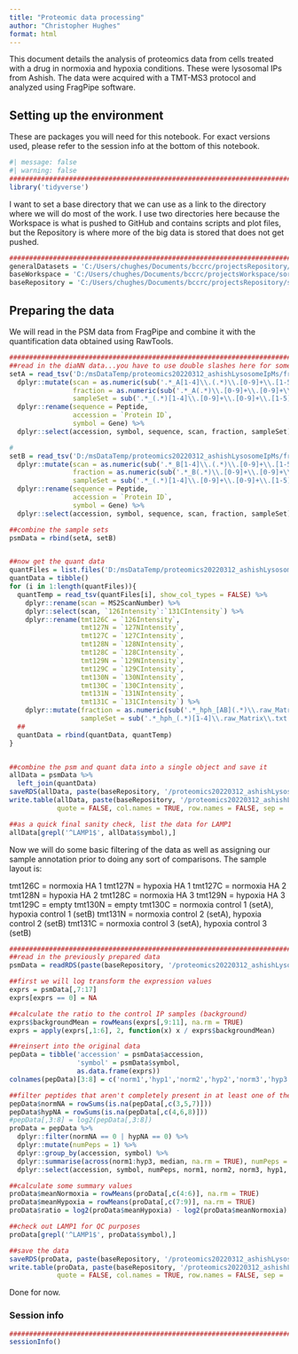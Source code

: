 ```yaml
---
title: "Proteomic data processing"
author: "Christopher Hughes"
format: html
---
```


This document details the analysis of proteomics data from cells treated with a drug in normoxia and hypoxia conditions. These were lysosomal IPs from Ashish. The data were acquired with a TMT-MS3 protocol and analyzed using FragPipe software.

## Setting up the environment

These are packages you will need for this notebook. For exact versions used, please refer to the session info at the bottom of this notebook.

```r
#| message: false
#| warning: false
##########################################################################################
library('tidyverse')
```

I want to set a base directory that we can use as a link to the directory where we will do most of the work. I use two directories here because the Workspace is what is pushed to GitHub and contains scripts and plot files, but the Repository is where more of the big data is stored that does not get pushed.

```r
##########################################################################################
generalDatasets = 'C:/Users/chughes/Documents/bccrc/projectsRepository/generalDatasets'
baseWorkspace = 'C:/Users/chughes/Documents/bccrc/projectsWorkspace/sorensenLab/relatedToOthers'
baseRepository = 'C:/Users/chughes/Documents/bccrc/projectsRepository/sorensenLab/relatedToOthers'
```

## Preparing the data

We will read in the PSM data from FragPipe and combine it with the quantification data obtained using RawTools.

```r
##########################################################################################
##read in the diaNN data...you have to use double slashes here for some reason
setA = read_tsv('D:/msDataTemp/proteomics20220312_ashishLysosomeIpMs/fragpipeAnalysis/setA/psm.tsv', show_col_types = FALSE) %>%
  dplyr::mutate(scan = as.numeric(sub('.*_A[1-4]\\.(.*)\\.[0-9]+\\.[1-5]', '\\1', Spectrum)),
                fraction = as.numeric(sub('.*_A(.*)\\.[0-9]+\\.[0-9]+\\.[1-5]', '\\1', Spectrum)),
                sampleSet = sub('.*_(.*)[1-4]\\.[0-9]+\\.[0-9]+\\.[1-5]', '\\1', Spectrum)) %>%
  dplyr::rename(sequence = Peptide,
                accession = `Protein ID`,
                symbol = Gene) %>%
  dplyr::select(accession, symbol, sequence, scan, fraction, sampleSet)

#  
setB = read_tsv('D:/msDataTemp/proteomics20220312_ashishLysosomeIpMs/fragpipeAnalysis/setB/psm.tsv', show_col_types = FALSE) %>%
  dplyr::mutate(scan = as.numeric(sub('.*_B[1-4]\\.(.*)\\.[0-9]+\\.[1-5]', '\\1', Spectrum)),
                fraction = as.numeric(sub('.*_B(.*)\\.[0-9]+\\.[0-9]+\\.[1-5]', '\\1', Spectrum)),
                sampleSet = sub('.*_(.*)[1-4]\\.[0-9]+\\.[0-9]+\\.[1-5]', '\\1', Spectrum)) %>%
  dplyr::rename(sequence = Peptide,
                accession = `Protein ID`,
                symbol = Gene) %>%
  dplyr::select(accession, symbol, sequence, scan, fraction, sampleSet)

##combine the sample sets
psmData = rbind(setA, setB)


##now get the quant data
quantFiles = list.files('D:/msDataTemp/proteomics20220312_ashishLysosomeIpMs', pattern = '_Matrix.txt', full.names = TRUE)
quantData = tibble()
for (i in 1:length(quantFiles)){
  quantTemp = read_tsv(quantFiles[i], show_col_types = FALSE) %>%
    dplyr::rename(scan = MS2ScanNumber) %>%
    dplyr::select(scan, `126Intensity`:`131CIntensity`) %>%
    dplyr::rename(tmt126C = `126Intensity`,
                  tmt127N = `127NIntensity`,
                  tmt127C = `127CIntensity`,
                  tmt128N = `128NIntensity`,
                  tmt128C = `128CIntensity`,
                  tmt129N = `129NIntensity`,
                  tmt129C = `129CIntensity`,
                  tmt130N = `130NIntensity`,
                  tmt130C = `130CIntensity`,
                  tmt131N = `131NIntensity`,
                  tmt131C = `131CIntensity`) %>%
    dplyr::mutate(fraction = as.numeric(sub('.*_hph_[AB](.*)\\.raw_Matrix\\.txt', '\\1', quantFiles[i])),
                  sampleSet = sub('.*_hph_(.*)[1-4]\\.raw_Matrix\\.txt', '\\1', quantFiles[i]))
  ##
  quantData = rbind(quantData, quantTemp)
}


##combine the psm and quant data into a single object and save it
allData = psmData %>%
  left_join(quantData)
saveRDS(allData, paste(baseRepository, '/proteomics20220312_ashishLysosomeIpMs/dataset_rawPsmData.rds', sep = ''))
write.table(allData, paste(baseRepository, '/proteomics20220312_ashishLysosomeIpMs/dataset_rawPsmData.tsv', sep = ''),
            quote = FALSE, col.names = TRUE, row.names = FALSE, sep = '\t')

##as a quick final sanity check, list the data for LAMP1
allData[grepl('^LAMP1$', allData$symbol),]
```

Now we will do some basic filtering of the data as well as assigning our sample annotation prior to doing any sort of comparisons. The sample layout is:

tmt126C = normoxia HA 1
tmt127N = hypoxia HA 1
tmt127C = normoxia HA 2
tmt128N = hypoxia HA 2
tmt128C = normoxia HA 3
tmt129N = hypoxia HA 3
tmt129C = empty
tmt130N = empty
tmt130C = normoxia control 1 (setA), hypoxia control 1 (setB)
tmt131N = normoxia control 2 (setA), hypoxia control 2 (setB)
tmt131C = normoxia control 3 (setA), hypoxia control 3 (setB)

```r
##########################################################################################
##read in the previously prepared data
psmData = readRDS(paste(baseRepository, '/proteomics20220312_ashishLysosomeIpMs/dataset_rawPsmData.rds', sep = ''))

##first we will log transform the expression values
exprs = psmData[,7:17]
exprs[exprs == 0] = NA

##calculate the ratio to the control IP samples (background)
exprs$backgroundMean = rowMeans(exprs[,9:11], na.rm = TRUE)
exprs = apply(exprs[,1:6], 2, function(x) x / exprs$backgroundMean)

##reinsert into the original data
pepData = tibble('accession' = psmData$accession, 
                 'symbol' = psmData$symbol, 
                 as.data.frame(exprs))
colnames(pepData)[3:8] = c('norm1','hyp1','norm2','hyp2','norm3','hyp3')

##filter peptides that aren't completely present in at least one of the IP conditions
pepData$normNA = rowSums(is.na(pepData[,c(3,5,7)]))
pepData$hypNA = rowSums(is.na(pepData[,c(4,6,8)]))
#pepData[,3:8] = log2(pepData[,3:8])
proData = pepData %>%
  dplyr::filter(normNA == 0 | hypNA == 0) %>%
  dplyr::mutate(numPeps = 1) %>%
  dplyr::group_by(accession, symbol) %>%
  dplyr::summarise(across(norm1:hyp3, median, na.rm = TRUE), numPeps = sum(numPeps, na.rm = TRUE)) %>%
  dplyr::select(accession, symbol, numPeps, norm1, norm2, norm3, hyp1, hyp2, hyp3)

##calculate some summary values
proData$meanNormoxia = rowMeans(proData[,c(4:6)], na.rm = TRUE)
proData$meanHypoxia = rowMeans(proData[,c(7:9)], na.rm = TRUE)
proData$ratio = log2(proData$meanHypoxia) - log2(proData$meanNormoxia)

##check out LAMP1 for QC purposes
proData[grepl('^LAMP1$', proData$symbol),]

##save the data
saveRDS(proData, paste(baseRepository, '/proteomics20220312_ashishLysosomeIpMs/dataset_proteinDataNoNormlization_hyp-norm.rds', sep = ''))
write.table(proData, paste(baseRepository, '/proteomics20220312_ashishLysosomeIpMs/dataset_proteinDataNoNormalization_hyp-norm.tsv', sep = ''),
            quote = FALSE, col.names = TRUE, row.names = FALSE, sep = '\t')
```

Done for now.

### Session info

```r
##########################################################################################
sessionInfo()
```






